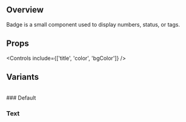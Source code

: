
<Meta title='Components/Atomic/Badge' of={BadgeStories} />

## Overview

Badge is a small component used to display numbers, status, or tags.

<Canvas>
  <Story of={BadgeStories.Default} />
</Canvas>

## Props

<Controls include={['title', 'color', 'bgColor']} />

## Variants

<br />
### Default
<Canvas>
  <Story of={ToastStories.Default} />
</Canvas>

### Text

<Canvas>
  <Story of={ToastStories.Text} />
</Canvas>
